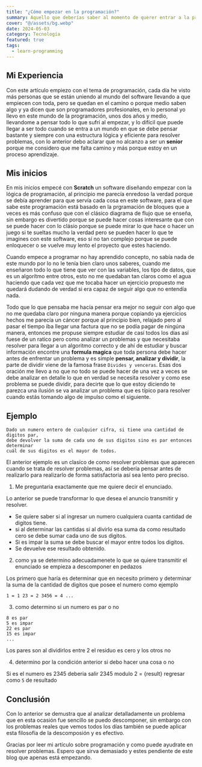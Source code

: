 ```yaml
---
title: "¿Cómo empezar en la programación?"
summary: Aquello que deberías saber al momento de querer entrar a la programción y como empezar para llegar aprender.
cover: "@/assets/bg.webp"
date: 2024-05-03
category: Tecnología
featured: true
tags:
  - learn-programming
---
```



## Mi Experiencia

Con este artículo empiezo con el tema de programación, cada día he visto más personas que se están uniendo al mundo del software llevando a que
empiecen con toda, pero se quedan en el camino o porque medio saben algo y ya dicen que son programadores profesionales, en lo personal yo llevo en
este mundo de la programación, unos dos años y medio, llevandome a pensar todo lo que sufrí al empezar, y lo difícil que puede llegar
a ser todo cuando se entra a un mundo en que se debe pensar bastante y siempre con una estructura lógica y eficiente para resolver problemas,
con lo anterior debo aclarar que no alcanzo a ser un **senior** porque me considero que me falta camino y más porque estoy en un proceso aprendizaje.

## Mis inicios

En mis inicios empecé con **Scratch** un software diseñando empezar con la lógica de programación, al principio me parecía enredoso la verdad
porque se debía aprender para que servía cada cosa en este software, para el que sabe este programación está basado en la prgramación de bloques
que a veces es más confuso que con el clásico diagrama de flujo que se enseña, sin embargo es divertido porque se puede hacer cosas interesante
que con se puede hacer con lo clásio porque se puede mirar lo que hace o hacer un juego si te sueltas mucho la verdad pero se pueden hacer lo
que te imagines con este software, eso sí no tan complejo porque se puede enloquecer o se vuelve muy lento el proyecto que estes haciendo.

Cuando empece a programar no hay aprendido concepto, no sabía nada de este mundo por lo no le tenía bien claro unos saberes, cuando me enseñaron
todo lo que tiene que ver con las variables, los tipo de datos, que es un algorítmo entre otros, esto no me quedaban tan claros como el agua haciendo
que cada vez que me tocaba hacer un ejercicio propuesto me quedará dudando de verdad si era capaz de seguir algo que no entendía nada.

Todo que lo que pensaba me hacía pensar era mejor no seguir con algo que no me quedaba claro por ninguna manera porque copiando ya ejercicios
hechos me parecía un cáncer porque al principio bien, relajado pero al pasar el tiempo iba llegar una factura que no se podía pagar de ningúna
manera, entonces me propuse siempre estudiar de casí todos los días así fuese de un ratico pero como analizar un problemas y que necesitaba
resolver para llegar a un algoritmo correcto y de ahí de estudiar y buscar información encontre una **formula magíca** que toda persona debe hacer
antes de enfrentar un problema y es simple **pensar, analizar y dividir**, la parte de dividir viene de la famosa frase `Divides y venceras`.
Esas dos oración me llevo a no que no todo se puede hacer de una vez a veces se debe analizar en detalle lo que en verdad se necesita resolver
y como ese problema se puede dividir, para decirte que lo que estoy diciendo te parezca una ilusión se va analizar un problema que es típico
para resolver cuando estás tomando algo de impulso como el siguiente.

## Ejemplo

```
Dado un numero entero de cualquier cifra, si tiene una cantidad de digitos par,
debe devolver la suma de cada uno de sus digitos sino es par entonces determinar
cuál de sus digitos es el mayor de todos.
```

El anterior ejemplo es un clasíco de como resolver problemas que aparecen cuando se trata de resolver problemas, así se debería pensar antes de
realizarlo para realizarlo de forma satisfactoria así sea lento pero preciso.

1. Me preguntaria exactamente que me quiere decir el enunciado.

Lo anterior se puede transformar lo que desea el anuncio transmitir y resolver.

- Se quiere saber si al ingresar un numero cualquiera cuanta cantidad de digitos tiene.
- si al determinar las cantidas si al divirlo esa suma da como resultado cero se debe sumar cada uno de sus digitos.
- Si es impar la suma se debe buscar el mayor entre todos los digitos.
- Se devuelve ese resultado obtenido.

2. como ya se determino adecuadamenete lo que se quiere transmitir el enunciado se empieza a descomponer en pedazos

Los primero que haría es determinar que en necesito primero y determinar la suma de la cantidad de digitos
que posee el numero como ejemplo

```astro
1 = 1 23 = 2 3456 = 4 ...
```

3. como determino si un numero es par o no

```
8 es par
5 es impar
22 es par
15 es impar
...
```

Los pares son al dividirlos entre 2 el residuo es cero y los otros no

4. determino por la condición anterior si debo hacer una cosa o no

Si es el numero es 2345 deberia salir 2345 modulo 2 = {result} regresar como `5` de resultado

## Conclusión

Con lo anterior se demustra que al analizar detalladamente un problema que en esta ocasión fue sencillo
se puedo descomponer, sin embargo con los problemas reales que vemos todos los días también se puede aplicar esta
filosofía de la descomposión y es efectivo.

Gracias por leer mi artículo sobre programación y como puede ayudrate en resolver problemas.
Espero que sirva demasiado y estes pendiente de este blog que apenas está empezando.
